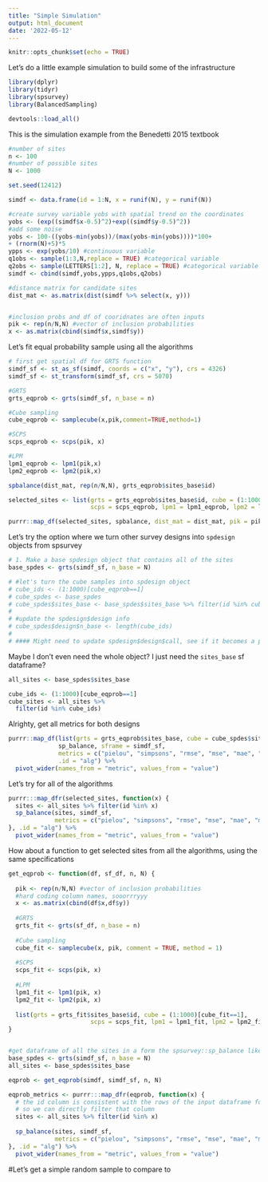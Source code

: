 ```yaml
---
title: "Simple Simulation"
output: html_document
date: '2022-05-12'
---
```


```r
knitr::opts_chunk$set(echo = TRUE)
```

Let's do a little example simulation to build some of the infrastructure

```r
library(dplyr)
library(tidyr)
library(spsurvey)
library(BalancedSampling)

devtools::load_all()
```

This is the simulation example from the Benedetti 2015 textbook
```r
#number of sites
n <- 100
#number of possible sites
N <- 1000

set.seed(12412)

simdf <- data.frame(id = 1:N, x = runif(N), y = runif(N))

#create survey variable yobs with spatial trend on the coordinates
yobs <- (exp((simdf$x-0.5)^2)+exp((simdf$y-0.5)^2))
#add some noise
yobs <- 100-((yobs-min(yobs))/(max(yobs-min(yobs))))*100+
+ (rnorm(N)+5)*5
ypps <- exp(yobs/10) #continuous variable
q1obs <- sample(1:3,N,replace = TRUE) #categorical variable
q2obs <- sample(LETTERS[1:2], N, replace = TRUE) #categorical variable
simdf <- cbind(simdf,yobs,ypps,q1obs,q2obs)

#distance matrix for candidate sites
dist_mat <- as.matrix(dist(simdf %>% select(x, y)))


#inclusion probs and df of cooridnates are often inputs
pik <- rep(n/N,N) #vector of inclusion probabilities
x <- as.matrix(cbind(simdf$x,simdf$y))
```

Let's fit equal probability sample using all the algorithms
```r
# first get spatial df for GRTS function
simdf_sf <- st_as_sf(simdf, coords = c("x", "y"), crs = 4326)
simdf_sf <- st_transform(simdf_sf, crs = 5070)

#GRTS 
grts_eqprob <- grts(simdf_sf, n_base = n)

#Cube sampling
cube_eqprob <- samplecube(x,pik,comment=TRUE,method=1)

#SCPS
scps_eqprob <- scps(pik, x)

#LPM
lpm1_eqprob <- lpm1(pik,x)
lpm2_eqprob <- lpm2(pik,x)

spbalance(dist_mat, rep(n/N,N), grts_eqprob$sites_base$id)

selected_sites <- list(grts = grts_eqprob$sites_base$id, cube = (1:1000)[cube_eqprob==1],
                       scps = scps_eqprob, lpm1 = lpm1_eqprob, lpm2 = lpm2_eqprob)

purrr::map_df(selected_sites, spbalance, dist_mat = dist_mat, pik = pik)
```

Let's try the option where we turn other survey designs into `spdesign` objects from spsurvey

```r
# 1. Make a base spdesign object that contains all of the sites 
base_spdes <- grts(simdf_sf, n_base = N)

# #let's turn the cube samples into spdesign object
# cube_ids <- (1:1000)[cube_eqprob==1]
# cube_spdes <- base_spdes 
# cube_spdes$sites_base <- base_spdes$sites_base %>% filter(id %in% cube_ids)
# 
# #update the spdesign$design info
# cube_spdes$design$n_base <- length(cube_ids)
# 
# #### Might need to update spdesign$design$call, see if it becomes a problem #####
```

Maybe I don't even need the whole object? I just need the `sites_base` sf dataframe?

```r
all_sites <- base_spdes$sites_base

cube_ids <- (1:1000)[cube_eqprob==1]
cube_sites <- all_sites %>%
  filter(id %in% cube_ids)
```

Alrighty, get all metrics for both designs
```r
purrr::map_df(list(grts = grts_eqprob$sites_base, cube = cube_spdes$sites_base), 
              sp_balance, sframe = simdf_sf,
              metrics = c("pielou", "simpsons", "rmse", "mse", "mae", "medae", "chisq"),
              .id = "alg") %>%
  pivot_wider(names_from = "metric", values_from = "value")
```
Let's try for all of the algorithms
```r

purrr:::map_dfr(selected_sites, function(x) {
  sites <- all_sites %>% filter(id %in% x)
  sp_balance(sites, simdf_sf, 
             metrics = c("pielou", "simpsons", "rmse", "mse", "mae", "medae", "chisq"))
}, .id = "alg") %>%
  pivot_wider(names_from = "metric", values_from = "value")
```
How about a function to get selected sites from all the algorithms, using the same specifications
```r
get_eqprob <- function(df, sf_df, n, N) {
  
  pik <- rep(n/N,N) #vector of inclusion probabilities
  #hard coding column names, sooorrryyy
  x <- as.matrix(cbind(df$x,df$y))
  
  #GRTS
  grts_fit <- grts(sf_df, n_base = n)
  
  #Cube sampling
  cube_fit <- samplecube(x, pik, comment = TRUE, method = 1)
  
  #SCPS
  scps_fit <- scps(pik, x)
  
  #LPM
  lpm1_fit <- lpm1(pik, x)
  lpm2_fit <- lpm2(pik, x)
  
  list(grts = grts_fit$sites_base$id, cube = (1:1000)[cube_fit==1],
                       scps = scps_fit, lpm1 = lpm1_fit, lpm2 = lpm2_fit)
}


#get dataframe of all the sites in a form the spsurvey::sp_balance likes
base_spdes <- grts(simdf_sf, n_base = N)
all_sites <- base_spdes$sites_base

eqprob <- get_eqprob(simdf, simdf_sf, n, N)

eqprob_metrics <- purrr:::map_dfr(eqprob, function(x) {
  # the id column is consistent with the rows of the input dataframe for non grts algorithms, 
  # so we can directly filter that column
  sites <- all_sites %>% filter(id %in% x)
  
  sp_balance(sites, simdf_sf, 
             metrics = c("pielou", "simpsons", "rmse", "mse", "mae", "medae", "chisq"))
}, .id = "alg") %>%
  pivot_wider(names_from = "metric", values_from = "value")

```

#Let's get a simple random sample to compare to
```r

```

